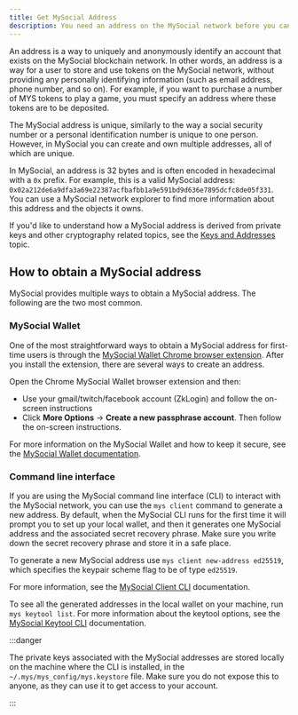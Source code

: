 ```yaml
---
title: Get MySocial Address
description: You need an address on the MySocial network before you can start trading NFTs, purchase MYS tokens, or perform other transactions.
---
```


An address is a way to uniquely and anonymously identify an account that exists on the MySocial blockchain network. In other words, an address is a way for a user to store and use tokens on the MySocial network, without providing any personally identifying information (such as email address, phone number, and so on). For example, if you want to purchase a number of MYS tokens to play a game, you must specify an address where these tokens are to be deposited.

The MySocial address is unique, similarly to the way a social security number or a personal identification number is unique to one person. However, in MySocial you can create and own multiple addresses, all of which are unique. 

In MySocial, an address is 32 bytes and is often encoded in hexadecimal with a `0x` prefix. For example, this is a valid MySocial address: `0x02a212de6a9dfa3a69e22387acfbafbb1a9e591bd9d636e7895dcfc8de05f331`. You can use a MySocial network explorer to find more information about this address and the objects it owns.

If you'd like to understand how a MySocial address is derived from private keys and other cryptography related topics, see the [Keys and Addresses](/concepts/cryptography/transaction-auth/keys-addresses.mdx) topic.


## How to obtain a MySocial address

MySocial provides multiple ways to obtain a MySocial address. The following are the two most common. 

### MySocial Wallet

One of the most straightforward ways to obtain a MySocial address for first-time users is through the [MySocial Wallet Chrome browser extension](https://chrome.google.com/webstore/detail/mys-wallet/opcgpfmipidbgpenhmajoajpbobppdil). After you install the extension, there are several ways to create an address. 

Open the Chrome MySocial Wallet browser extension and then:
- Use your gmail/twitch/facebook account (ZkLogin) and follow the on-screen instructions
- Click **More Options** → **Create a new passphrase account**. Then follow the on-screen instructions. 

For more information on the MySocial Wallet and how to keep it secure, see the [MySocial Wallet documentation](https://mysten-docs-site.vercel.app/wallet). 

### Command line interface

If you are using the MySocial command line interface (CLI) to interact with the MySocial network, you can use the `mys client` command to generate a new address. By default, when the MySocial CLI runs for the first time it will prompt you to set up your local wallet, and then it generates one MySocial address and the associated secret recovery phrase. Make sure you write down the secret recovery phrase and store it in a safe place. 


To generate a new MySocial address use `mys client new-address ed25519`, which specifies the keypair scheme flag to be of type `ed25519`.

For more information, see the [MySocial Client CLI](../../../references/cli/client.mdx) documentation.

To see all the generated addresses in the local wallet on your machine, run `mys keytool list`. For more information about the keytool options, see the [MySocial Keytool CLI](../../../references/cli/keytool.mdx) documentation.

:::danger

The private keys associated with the MySocial addresses are stored locally on the machine where the CLI is installed, in the `~/.mys/mys_config/mys.keystore` file. Make sure you do not expose this to anyone, as they can use it to get access to your account.

:::
